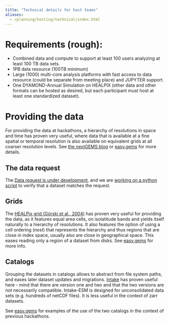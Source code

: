 ```yaml
---
title: "Technical details for host teams"
aliases: 
  - /planning/hosting/technical/index.html
---
```


# Requirements (rough):

- Combined data and compute to support at least 100 users analyzing at least 100 TB data sets.
- 1PB data resource (100TB minimum)
- Large (1000) multi-core analysis platforms with fast access to data resource (could be separate from meeting place) and JUPYTER support.
- One DYAMOND-Annual Simulation on HEALPIX (other data and other formats can be hosted as desired, but each participant must host at least one standardized dataset).

# Providing the data

For providing the data at hackathons, a hierarchy of resolutions in space and time has proven very useful, where data that is available at a fine spatial or temporal resolution is also available on equivalent grids at all coarser resolution levels. See [the nextGEMS blog](https://nextgems-h2020.eu/of-hierarchies-chunking-and-healpix/) or [easy.gems](https://easy.gems.dkrz.de/Processing/healpix/index.html) for more details.

## The data request

The [Data request is under development](data_request.qmd), and we are [working on a python script](https://github.com/digital-earths-global-hackathon/tools/pull/1) to verify that a dataset matches the request.

## Grids
The [HEALPix grid (Górski et al., 2004)](https://iopscience.iop.org/article/10.1086/427976/pdf) has proven very useful for providing the data, as it features equal area cells, on isolatitude bands and yields itself naturally to a hierarchy of resolutions. It also features the option of using a cell ordering (*nest*) that represents the hierarchy and thus regions that are close in index space, usually also are close in geographical space. This eases reading only a region of a dataset from disks. See [easy.gems](https://easy.gems.dkrz.de/Processing/healpix/index.html) for more info.

## Catalogs

Grouping the datasets in catalogs allows to abstract from file system paths, and eases later dataset updates and migrations. [Intake](https://intake.readthedocs.io/en/latest/) has proven useful here - mind that there are version one and two and that the two versions are not necessarily compatible.
Intake-ESM is designed for unconsolidated data sets (e.g. hundreds of netCDF files). It is less useful in the context of zarr datasets.

See [easy.gems](https://easy.gems.dkrz.de/Processing/Intake/index.html) for examples of the use of the two catalogs in the context of previous hackathons.

